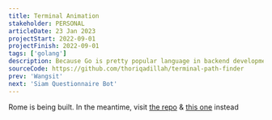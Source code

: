 ```yaml
---
title: Terminal Animation
stakeholder: PERSONAL
articleDate: 23 Jan 2023
projectStart: 2022-09-01
projectFinish: 2022-09-01
tags: ['golang']
description: Because Go is pretty popular language in backend development community, so I made this project to helps me learn Go. And turns out to be quite fun projects 
sourceCode: https://github.com/thoriqadillah/terminal-path-finder
prev: 'Wangsit'
next: 'Siam Questionnaire Bot'
---
```


Rome is being built. In the meantime, visit [the repo](https://github.com/thoriqadillah/terminal-path-finder) & [this one](https://github.com/thoriqadillah/tal) instead